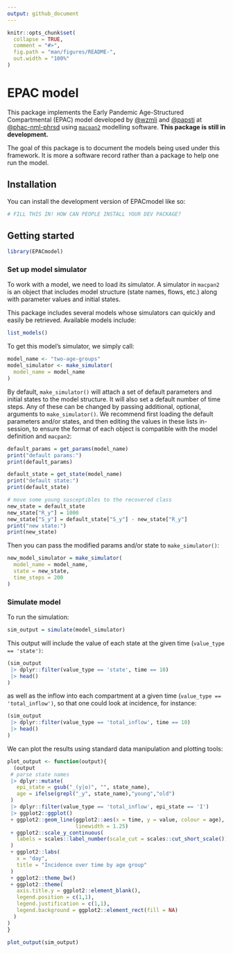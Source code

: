 ```yaml
---
output: github_document
---
```


<!-- README.md is generated from README.Rmd. Please edit that file -->

```r
knitr::opts_chunk$set(
  collapse = TRUE,
  comment = "#>",
  fig.path = "man/figures/README-",
  out.width = "100%"
)
```

# EPAC model

<!-- badges: start -->
<!-- badges: end -->

This package implements the Early Pandemic Age-Structured Compartmental (EPAC) model developed by [@wzmli](https://github.com/wzmli) and [@papsti](https://github.com/papsti) at [@phac-nml-phrsd](https://github.com/phac-nml-phrsd) using  [`macpan2`](https://github.com/canmod/macpan2) modelling software. **This package is still in development.**

The goal of this package is to document the models being used under this framework. It is more a software record rather than a package to help one run the model. 

## Installation

You can install the development version of EPACmodel like so:

``` r
# FILL THIS IN! HOW CAN PEOPLE INSTALL YOUR DEV PACKAGE?
```

## Getting started

```r
library(EPACmodel)
```

### Set up model simulator

To work with a model, we need to load its simulator. A simulator in `macpan2` is an object that includes model structure (state names, flows, etc.) along with parameter values and initial states. 

This package includes several models whose simulators can quickly and easily be retrieved. Available models include:

```r
list_models()
```

To get this model's simulator, we simply call:

```r
model_name <- "two-age-groups"
model_simulator <- make_simulator(
  model_name = model_name
)
```

By default, `make_simulator()` will attach a set of default parameters and initial states to the model structure. It will also set a default number of time steps. Any of these can be changed by passing additional, optional, arguments to `make_simulator()`. We recommend first loading the default parameters and/or states, and then editing the values in these lists in-session, to ensure the format of each object is compatible with the model definition and `macpan2`:

```r
default_params = get_params(model_name)
print("default params:")
print(default_params)

default_state = get_state(model_name)
print("default state:")
print(default_state)

# move some young susceptibles to the recovered class
new_state = default_state
new_state["R_y"] = 1000
new_state["S_y"] = default_state["S_y"] - new_state["R_y"]
print("new state:")
print(new_state)
```

Then you can pass the modified params and/or state to `make_simulator()`:

```r
new_model_simulator = make_simulator(
  model_name = model_name,
  state = new_state,
  time_steps = 200
)
```

### Simulate model

To run the simulation:

```r
sim_output = simulate(model_simulator)
```

This output will include the value of each state at the given time (`value_type == 'state')`:

```r
(sim_output
 |> dplyr::filter(value_type == 'state', time == 10)
 |> head()
)
```

as well as the inflow into each compartment at a given time (`value_type == 'total_inflow')`, so that one could look at incidence, for instance:

```r
(sim_output
 |> dplyr::filter(value_type == 'total_inflow', time == 10)
 |> head()
)
```

We can plot the results using standard data manipulation and plotting tools:

```r
plot_output <- function(output){
  (output
 # parse state names
 |> dplyr::mutate(
   epi_state = gsub("_(y|o)", "", state_name),
   age = ifelse(grepl("_y", state_name),"young","old")
 )
 |> dplyr::filter(value_type == 'total_inflow', epi_state == 'I')
 |> ggplot2::ggplot()
 + ggplot2::geom_line(ggplot2::aes(x = time, y = value, colour = age),
                      linewidth = 1.25)
 + ggplot2::scale_y_continuous(
   labels = scales::label_number(scale_cut = scales::cut_short_scale())
 )
 + ggplot2::labs(
   x = "day",
   title = "Incidence over time by age group"
 )
 + ggplot2::theme_bw()
 + ggplot2::theme(
   axis.title.y = ggplot2::element_blank(),
   legend.position = c(1,1),
   legend.justification = c(1,1),
   legend.background = ggplot2::element_rect(fill = NA)
  )
)
}
```

```r
plot_output(sim_output)
```




